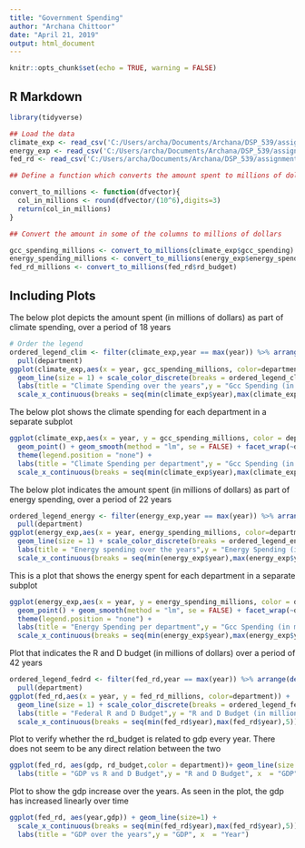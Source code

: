 ---
title: "Government Spending"
author: "Archana Chittoor"
date: "April 21, 2019"
output: html_document
---

```{r setup, include=FALSE }
knitr::opts_chunk$set(echo = TRUE, warning = FALSE)
```

## R Markdown

```{r budget}
library(tidyverse)

## Load the data
climate_exp <- read_csv('C:/Users/archa/Documents/Archana/DSP_539/assignment_3/climate_spending.csv')
energy_exp <- read_csv('C:/Users/archa/Documents/Archana/DSP_539/assignment_3/energy_spending.csv') 
fed_rd <- read_csv('C:/Users/archa/Documents/Archana/DSP_539/assignment_3/fed_r_d_spending.csv') 

## Define a function which converts the amount spent to millions of dollars

convert_to_millions <- function(dfvector){
  col_in_millions <- round(dfvector/(10^6),digits=3)
  return(col_in_millions)
}

## Convert the amount in some of the columns to millions of dollars

gcc_spending_millions <- convert_to_millions(climate_exp$gcc_spending)
energy_spending_millions <- convert_to_millions(energy_exp$energy_spending)
fed_rd_millions <- convert_to_millions(fed_rd$rd_budget)

```


## Including Plots

The below plot depicts the amount spent (in millions of dollars) as part of climate spending, over a period of 18 years

```{r, echo=FALSE}

# Order the legend
ordered_legend_clim <- filter(climate_exp,year == max(year)) %>% arrange(desc(gcc_spending)) %>%
  pull(department)
ggplot(climate_exp,aes(x = year, gcc_spending_millions, color=department)) +
  geom_line(size = 1) + scale_color_discrete(breaks = ordered_legend_clim, name = "Department") +
  labs(title = "Climate Spending over the years",y = "Gcc Spending (in millions)", x  = "Year") +
  scale_x_continuous(breaks = seq(min(climate_exp$year),max(climate_exp$year),5))
```

The below plot shows the climate spending for each department in a separate subplot

```{r, echo=FALSE}

ggplot(climate_exp,aes(x = year, y = gcc_spending_millions, color = department)) + 
  geom_point() + geom_smooth(method = "lm", se = FALSE) + facet_wrap(~department) +
  theme(legend.position = "none") +
  labs(title = "Climate Spending per department",y = "Gcc Spending (in millions)", x  = "Year") +
  scale_x_continuous(breaks = seq(min(climate_exp$year),max(climate_exp$year),5))
```

The below plot indicates the amount spent (in millions of dollars) as part of energy spending, over a period of 22 years

```{r, echo = FALSE}

ordered_legend_energy <- filter(energy_exp,year == max(year)) %>% arrange(desc(energy_spending)) %>%
  pull(department)
ggplot(energy_exp,aes(x = year, energy_spending_millions, color=department)) +
  geom_line(size = 1) + scale_color_discrete(breaks = ordered_legend_energy, name = "Department") +
  labs(title = "Energy spending over the years",y = "Energy Spending (in millions)", x  = "Year") +
  scale_x_continuous(breaks = seq(min(energy_exp$year),max(energy_exp$year),5))
```

This is a plot that shows the energy spent for each department in a separate subplot

```{r, echo= FALSE}
ggplot(energy_exp,aes(x = year, y = energy_spending_millions, color = department)) + 
  geom_point() + geom_smooth(method = "lm", se = FALSE) + facet_wrap(~department) +
  theme(legend.position = "none") +
  labs(title = "Energy Spending per department",y = "Gcc Spending (in millions)", x  = "Year") +
  scale_x_continuous(breaks = seq(min(energy_exp$year),max(energy_exp$year),5))
```


Plot that indicates the R and D budget (in millions of dollars) over a period of 42 years

```{r, echo = FALSE}
ordered_legend_fedrd <- filter(fed_rd,year == max(year)) %>% arrange(desc(rd_budget)) %>%
  pull(department)
ggplot(fed_rd,aes(x = year, y = fed_rd_millions, color=department)) +
  geom_line(size = 1) + scale_color_discrete(breaks = ordered_legend_fedrd, name = "Department") +
  labs(title = "Federal R and D Budget",y = "R and D Budget (in millions)", x  = "Year") + 
  scale_x_continuous(breaks = seq(min(fed_rd$year),max(fed_rd$year),5))
```


Plot to verify whether the rd_budget is related to gdp every year. There does not seem to be any direct relation between the two

```{r, echo=FALSE}
ggplot(fed_rd, aes(gdp, rd_budget,color = department))+ geom_line(size =1) +
  labs(title = "GDP vs R and D Budget",y = "R and D Budget", x  = "GDP") 

```


Plot to show the gdp increase over the years. As seen in the plot, the gdp has increased linearly over time

```{r, echo=FALSE}
ggplot(fed_rd, aes(year,gdp)) + geom_line(size=1) + 
  scale_x_continuous(breaks = seq(min(fed_rd$year),max(fed_rd$year),5)) +
  labs(title = "GDP over the years",y = "GDP", x  = "Year") 
  
```